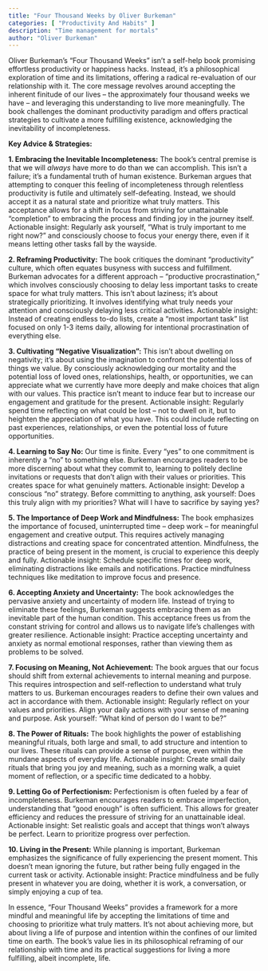 ```yaml
---
title: "Four Thousand Weeks by Oliver Burkeman"
categories: [ "Productivity And Habits" ]
description: "Time management for mortals"
author: "Oliver Burkeman"
---
```

Oliver Burkeman's "Four Thousand Weeks" isn't a self-help book promising effortless productivity or happiness hacks. Instead, it's a philosophical exploration of time and its limitations, offering a radical re-evaluation of our relationship with it.  The core message revolves around accepting the inherent finitude of our lives – the approximately four thousand weeks we have – and leveraging this understanding to live more meaningfully.  The book challenges the dominant productivity paradigm and offers practical strategies to cultivate a more fulfilling existence, acknowledging the inevitability of incompleteness.

**Key Advice & Strategies:**

**1. Embracing the Inevitable Incompleteness:**  The book's central premise is that we will *always* have more to do than we can accomplish.  This isn't a failure; it's a fundamental truth of human existence.  Burkeman argues that attempting to conquer this feeling of incompleteness through relentless productivity is futile and ultimately self-defeating.  Instead, we should accept it as a natural state and prioritize what truly matters. This acceptance allows for a shift in focus from striving for unattainable "completion" to embracing the process and finding joy in the journey itself.  Actionable insight:  Regularly ask yourself, "What is truly important to me right now?" and consciously choose to focus your energy there, even if it means letting other tasks fall by the wayside.

**2.  Reframing Productivity:**  The book critiques the dominant "productivity" culture, which often equates busyness with success and fulfillment.  Burkeman advocates for a different approach – "productive procrastination," which involves consciously choosing to delay less important tasks to create space for what truly matters.  This isn't about laziness; it's about strategically prioritizing. It involves identifying what truly needs your attention and consciously delaying less critical activities.  Actionable insight:  Instead of creating endless to-do lists, create a "most important task" list focused on only 1-3 items daily, allowing for intentional procrastination of everything else.


**3.  Cultivating "Negative Visualization":**  This isn't about dwelling on negativity; it's about using the imagination to confront the potential loss of things we value.  By consciously acknowledging our mortality and the potential loss of loved ones, relationships, health, or opportunities, we can appreciate what we currently have more deeply and make choices that align with our values. This practice isn't meant to induce fear but to increase our engagement and gratitude for the present.  Actionable insight:  Regularly spend time reflecting on what could be lost – not to dwell on it, but to heighten the appreciation of what you have. This could include reflecting on past experiences, relationships, or even the potential loss of future opportunities.


**4.  Learning to Say No:**  Our time is finite. Every "yes" to one commitment is inherently a "no" to something else.  Burkeman encourages readers to be more discerning about what they commit to, learning to politely decline invitations or requests that don't align with their values or priorities. This creates space for what genuinely matters.  Actionable insight:  Develop a conscious "no" strategy. Before committing to anything, ask yourself: Does this truly align with my priorities?  What will I have to sacrifice by saying yes?


**5.  The Importance of Deep Work and Mindfulness:**  The book emphasizes the importance of focused, uninterrupted time – deep work – for meaningful engagement and creative output.  This requires actively managing distractions and creating space for concentrated attention.  Mindfulness, the practice of being present in the moment, is crucial to experience this deeply and fully.  Actionable insight:  Schedule specific times for deep work, eliminating distractions like emails and notifications.  Practice mindfulness techniques like meditation to improve focus and presence.


**6.  Accepting Anxiety and Uncertainty:**  The book acknowledges the pervasive anxiety and uncertainty of modern life. Instead of trying to eliminate these feelings, Burkeman suggests embracing them as an inevitable part of the human condition.  This acceptance frees us from the constant striving for control and allows us to navigate life's challenges with greater resilience. Actionable insight:  Practice accepting uncertainty and anxiety as normal emotional responses, rather than viewing them as problems to be solved.


**7.  Focusing on Meaning, Not Achievement:**  The book argues that our focus should shift from external achievements to internal meaning and purpose.  This requires introspection and self-reflection to understand what truly matters to us.  Burkeman encourages readers to define their own values and act in accordance with them.  Actionable insight:  Regularly reflect on your values and priorities.  Align your daily actions with your sense of meaning and purpose.  Ask yourself: "What kind of person do I want to be?"


**8.  The Power of Rituals:**  The book highlights the power of establishing meaningful rituals, both large and small, to add structure and intention to our lives. These rituals can provide a sense of purpose, even within the mundane aspects of everyday life.  Actionable insight:  Create small daily rituals that bring you joy and meaning, such as a morning walk, a quiet moment of reflection, or a specific time dedicated to a hobby.


**9.  Letting Go of Perfectionism:**  Perfectionism is often fueled by a fear of incompleteness.  Burkeman encourages readers to embrace imperfection, understanding that "good enough" is often sufficient. This allows for greater efficiency and reduces the pressure of striving for an unattainable ideal.  Actionable insight:  Set realistic goals and accept that things won't always be perfect.  Learn to prioritize progress over perfection.


**10.  Living in the Present:**  While planning is important, Burkeman emphasizes the significance of fully experiencing the present moment.  This doesn't mean ignoring the future, but rather being fully engaged in the current task or activity.  Actionable insight:  Practice mindfulness and be fully present in whatever you are doing, whether it is work, a conversation, or simply enjoying a cup of tea.


In essence, "Four Thousand Weeks" provides a framework for a more mindful and meaningful life by accepting the limitations of time and choosing to prioritize what truly matters.  It's not about achieving more, but about living a life of purpose and intention within the confines of our limited time on earth.  The book’s value lies in its philosophical reframing of our relationship with time and its practical suggestions for living a more fulfilling, albeit incomplete, life.

